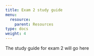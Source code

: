 ```yaml
---
title: Exam 2 study guide
menu:
  resource:
    parent: Resources
type: docs
weight: 4
---
```


The study guide for exam 2 will go here
